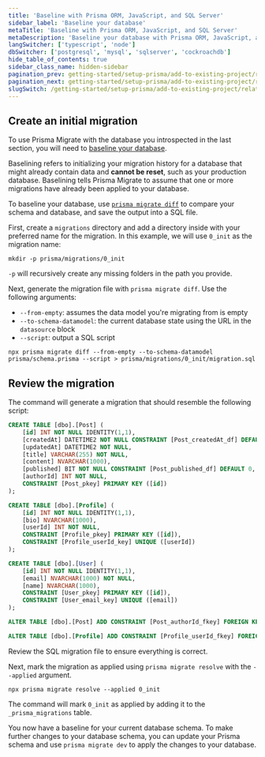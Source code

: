 ```yaml
---
title: 'Baseline with Prisma ORM, JavaScript, and SQL Server'
sidebar_label: 'Baseline your database'
metaTitle: 'Baseline with Prisma ORM, JavaScript, and SQL Server'
metaDescription: 'Baseline your database with Prisma ORM, JavaScript, and SQL Server'
langSwitcher: ['typescript', 'node']
dbSwitcher: ['postgresql', 'mysql', 'sqlserver', 'cockroachdb']
hide_table_of_contents: true
sidebar_class_name: hidden-sidebar
pagination_prev: getting-started/setup-prisma/add-to-existing-project/relational-databases/introspection-node-sqlserver
pagination_next: getting-started/setup-prisma/add-to-existing-project/relational-databases/install-prisma-client-node-sqlserver
slugSwitch: /getting-started/setup-prisma/add-to-existing-project/relational-databases/baseline-your-database-
---
```

 

## Create an initial migration

To use Prisma Migrate with the database you introspected in the last section, you will need to [baseline your database](/orm/prisma-migrate/getting-started).

Baselining refers to initializing your migration history for a database that might already contain data and **cannot be reset**, such as your production database. Baselining tells Prisma Migrate to assume that one or more migrations have already been applied to your database.

To baseline your database, use [`prisma migrate diff`](/orm/reference/prisma-cli-reference#migrate-diff) to compare your schema and database, and save the output into a SQL file.

First, create a `migrations` directory and add a directory inside with your preferred name for the migration. In this example, we will use `0_init` as the migration name:

```terminal
mkdir -p prisma/migrations/0_init
```

<Admonition type="info">

`-p` will recursively create any missing folders in the path you provide.

</Admonition>

Next, generate the migration file with `prisma migrate diff`. Use the following arguments:

- `--from-empty`: assumes the data model you're migrating from is empty
- `--to-schema-datamodel`: the current database state using the URL in the `datasource` block
- `--script`: output a SQL script

```terminal wrap
npx prisma migrate diff --from-empty --to-schema-datamodel prisma/schema.prisma --script > prisma/migrations/0_init/migration.sql
```

## Review the migration

The command will generate a migration that should resemble the following script:

```sql file=prisma/migrations/0_init/migration.sql
CREATE TABLE [dbo].[Post] (
    [id] INT NOT NULL IDENTITY(1,1),
    [createdAt] DATETIME2 NOT NULL CONSTRAINT [Post_createdAt_df] DEFAULT CURRENT_TIMESTAMP,
    [updatedAt] DATETIME2 NOT NULL,
    [title] VARCHAR(255) NOT NULL,
    [content] NVARCHAR(1000),
    [published] BIT NOT NULL CONSTRAINT [Post_published_df] DEFAULT 0,
    [authorId] INT NOT NULL,
    CONSTRAINT [Post_pkey] PRIMARY KEY ([id])
);

CREATE TABLE [dbo].[Profile] (
    [id] INT NOT NULL IDENTITY(1,1),
    [bio] NVARCHAR(1000),
    [userId] INT NOT NULL,
    CONSTRAINT [Profile_pkey] PRIMARY KEY ([id]),
    CONSTRAINT [Profile_userId_key] UNIQUE ([userId])
);

CREATE TABLE [dbo].[User] (
    [id] INT NOT NULL IDENTITY(1,1),
    [email] NVARCHAR(1000) NOT NULL,
    [name] NVARCHAR(1000),
    CONSTRAINT [User_pkey] PRIMARY KEY ([id]),
    CONSTRAINT [User_email_key] UNIQUE ([email])
);

ALTER TABLE [dbo].[Post] ADD CONSTRAINT [Post_authorId_fkey] FOREIGN KEY ([authorId]) REFERENCES [dbo].[User]([id]) ON DELETE NO ACTION ON UPDATE CASCADE;

ALTER TABLE [dbo].[Profile] ADD CONSTRAINT [Profile_userId_fkey] FOREIGN KEY ([userId]) REFERENCES [dbo].[User]([id]) ON DELETE NO ACTION ON UPDATE CASCADE;
```

Review the SQL migration file to ensure everything is correct.

Next, mark the migration as applied using `prisma migrate resolve` with the `--applied` argument.

```terminal
npx prisma migrate resolve --applied 0_init
```

The command will mark `0_init` as applied by adding it to the `_prisma_migrations` table.

You now have a baseline for your current database schema. To make further changes to your database schema, you can update your Prisma schema and use `prisma migrate dev` to apply the changes to your database.
